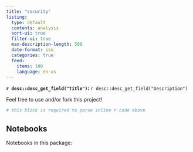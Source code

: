 ```yaml
---
title: "security"
listing:
  type: default
  contents: analysis
  sort-ui: true
  filter-ui: true
  max-description-length: 500
  date-format: iso
  categories: true
  feed:
    items: 100
    language: en-us
---
```


**`r desc::desc_get_field("Title")`:** `r desc::desc_get_field("Description")`

Feel free to use and/or fork this project!

```r
# this block is required to parse inline r code above
```

## Notebooks

Notebooks in this package:
